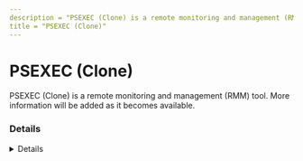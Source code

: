 ```yaml
---
description = "PSEXEC (Clone) is a remote monitoring and management (RMM) tool. More information will be added as it becomes available."
title = "PSEXEC (Clone)"
---
```




# PSEXEC (Clone)

PSEXEC (Clone) is a remote monitoring and management (RMM) tool. More information will be added as it becomes available.

### Details
<Details author={""}
         category={""}
         created={""}
         website={""}
         lastModified={"2/9/2024"}
         privileges={""}
         free={ false }
         verification={ false }
/>

#### Installation Paths
<Card code={ ["paexec.exe", "PAExec-*.exe", "csexec.exe ", "remcom.exe", "remcomsvc.exe", "xcmd.exe", "xcmdsvc.exe"] }/>





### Forensic Artifacts




#### Network Artifacts
<EuiSpacer size="xl"/>
<NetworkArtifactsTable data={ [{"Description": "Known remote domains", "Domains": ["user_managed"], "Ports": []}] }/>




### Detections
- Detects potential network activity of PSEXEC (Clone) RMM tool
  - [Sigma Rule](https://github.com/magicsword-io/LOLRMM/blob/main/detections/sigma/psexec__clone__network_sigma.yml)
- Detects potential processes activity of PSEXEC (Clone) RMM tool
  - [Sigma Rule](https://github.com/magicsword-io/LOLRMM/blob/main/detections/sigma/psexec__clone__processes_sigma.yml)

### References
- [https://www.poweradmin.com/paexec/](https://www.poweradmin.com/paexec/)

